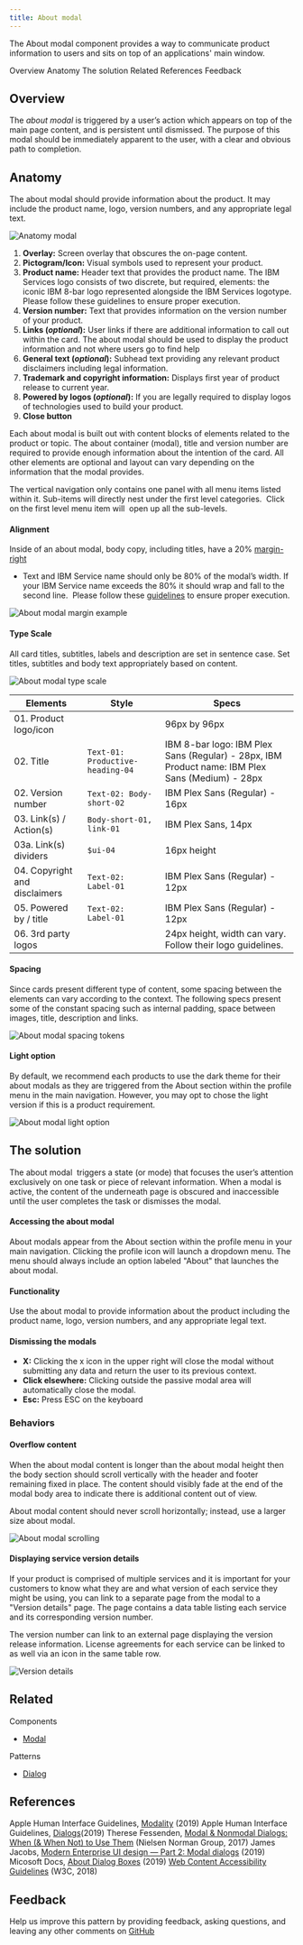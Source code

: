 ```yaml
---
title: About modal
---
```


<PageDescription>

The About modal component provides a way to communicate product information to users and sits on top of an applications' main window.

</PageDescription>

<AnchorLinks>
  <AnchorLink>Overview</AnchorLink>
  <AnchorLink>Anatomy</AnchorLink>
  <AnchorLink>The solution</AnchorLink>
  <AnchorLink>Related</AnchorLink>
  <AnchorLink>References</AnchorLink>
  <AnchorLink>Feedback</AnchorLink>
</AnchorLinks>

## Overview

The _about modal_ is triggered by a user’s action which appears on top of the main page content, and is persistent until dismissed. The purpose of this modal should be immediately apparent to the user, with a clear and obvious path to completion.

## Anatomy

The about modal should provide information about the product. It may include the product name, logo, version numbers, and any appropriate legal text.

![Anatomy modal](images/2.png)

1. **Overlay:** Screen overlay that obscures the on-page content.
2. **Pictogram/Icon:** Visual symbols used to represent your product.
3. **Product name:** Header text that provides the product name. The IBM Services logo consists of two discrete, but required, elements: the iconic IBM 8-bar logo represented alongside the IBM Services logotype. Please follow these guidelines to ensure proper execution.
4. **Version number:** Text that provides information on the version number of your product.
5. **Links (_optional_):** User links if there are additional information to call out within the card. The about modal should be used to display the product information and not where users go to find help
6. **General text (_optional_):** Subhead text providing any relevant product disclaimers including legal information.
7. **Trademark and copyright information:** Displays first year of product release to current year.
8. **Powered by logos (_optional_):** If you are legally required to display logos of technologies used to build your product.
9. **Close button**

Each about modal is built out with content blocks of elements related to the product or topic. The about container (modal), title and version number are required to provide enough information about the intention of the card. All other elements are optional and layout can vary depending on the information that the modal provides.

The vertical navigation only contains one panel with all menu items listed within it. Sub-items will directly nest under the first level categories.  Click on the first level menu item will  open up all the sub-levels.


#### Alignment

Inside of an about modal, body copy, including titles, have a 20% [margin-right](https://www.carbondesignsystem.com/components/modal/style#margin-right)
- Text and IBM Service name should only be 80% of the modal’s width. If your IBM Service name exceeds the 80% it should wrap and fall to the second line.  Please follow these [guidelines](hhttps://www.ibm.com/brand/systems/services/logo/) to ensure proper execution.

![About modal margin example](images/7.png)

#### Type Scale

All card titles, subtitles, labels and description are set in sentence case. Set titles, subtitles and body text appropriately based on content.

![About modal type scale](images/8.png)

| Elements                                        |      Style                      |   Specs                                                       |
| -------------                                  | -------------------------------- | --------------------------------                              |
| 01. Product logo/icon                                      | | 96px by 96px |
| 02. Title                                      | `Text-01: Productive-heading-04` | IBM 8-bar logo: IBM Plex Sans (Regular) - 28px, IBM Product name: IBM Plex Sans (Medium) - 28px |
| 02. Version number                                   |   `Text-02: Body-short-02`    |   IBM Plex Sans (Regular) - 16px |
| 03. Link(s) / Action(s)                              |   `Body-short-01, link-01`  |    IBM Plex Sans, 14px |
| 03a. Link(s) dividers                              |   `$ui-04`  |    16px height |
| 04. Copyright and disclaimers                            |   `Text-02: Label-01`    |    IBM Plex Sans (Regular) - 12px |
| 05. Powered by / title                      |   `Text-02: Label-01`   |    IBM Plex Sans (Regular)  - 12px |
| 06. 3rd party logos | |    24px height, width can vary. Follow their logo guidelines. |

#### Spacing

Since cards present different type of content, some spacing between the elements can vary according to the context. The following specs present some of the constant spacing such as internal padding, space between images, title, description and links.

![About modal spacing tokens](images/14.png)

#### Light option

By default, we recommend each products to use the dark theme for their about modals as they are triggered from the About section within the profile menu in the main navigation. However, you may opt to chose the light version if this is a product requirement.

![About modal light option](images/16.png)


## The solution

The about modal  triggers a state (or mode) that focuses the user’s attention exclusively on one task or piece of relevant information. When a modal is active, the content of the underneath page is obscured and inaccessible until the user completes the task or dismisses the modal.

#### Accessing the about modal

About modals appear from the About section within the profile menu in your main navigation. Clicking the profile icon will launch a dropdown menu. The menu should always include an option labeled "About" that launches the about modal.

#### Functionality

Use the about modal to provide information about the product including the product name, logo, version numbers, and any appropriate legal text.

#### Dismissing the modals

- **X:** Clicking the x icon in the upper right will close the modal without submitting any data and return the user to its previous context.
- **Click elsewhere:** Clicking outside the passive modal area will automatically close the modal.
- **Esc:** Press ESC on the keyboard

### Behaviors

#### Overflow content

When the about modal content is longer than the about modal height then the body section should scroll vertically with the header and footer remaining fixed in place. The content should visibly fade at the end of the modal body area to indicate there is additional content out of view.

About modal content should never scroll horizontally; instead, use a larger size about modal.

![About modal scrolling](images/11.png)

#### Displaying service version details

If your product is comprised of multiple services and it is important for your customers to know what they are and what version of each service they might be using, you can link to a separate page from the modal to a "Version details" page. The page contains a data table listing each service and its corresponding version number. 

The version number can link to an external page displaying the version release information. License agreements for each service can be linked to as well via an icon in the same table row.

![Version details](images/17.png)

## Related

Components
- [Modal](https://www.carbondesignsystem.com/components/modal/usage)

Patterns
- [Dialog](https://www.carbondesignsystem.com/patterns/dialog-pattern)

## References

Apple Human Interface Guidelines, [Modality](https://developer.apple.com/design/human-interface-guidelines/ios/app-architecture/modality/)
 (2019)
Apple Human Interface Guidelines, [Dialogs](https://developer.apple.com/design/human-interface-guidelines/macos/windows-and-views/dialogs/)(2019)
Therese Fessenden, [Modal & Nonmodal Dialogs: When (& When Not) to Use Them](https://www.nngroup.com/articles/modal-nonmodal-dialog/) (Nielsen Norman Group, 2017)
James Jacobs, [Modern Enterprise UI design — Part 2: Modal dialogs](https://medium.com/pulsar/modern-enterprise-ui-design-part-2-modal-dialogs-2ccd3cc33c92) (2019)
Micosoft Docs, [About Dialog Boxes](https://docs.microsoft.com/en-us/windows/win32/dlgbox/about-dialog-boxes) (2019)
[Web Content Accessibility Guidelines](https://www.w3.org/WAI/standards-guidelines/wcag/) (W3C, 2018)


## Feedback

Help us improve this pattern by providing feedback, asking questions, and leaving any other comments on [GitHub](https://github.com/carbon-design-system/carbon-website/issues/new?assignees=&labels=feedback&template=feedback.md)